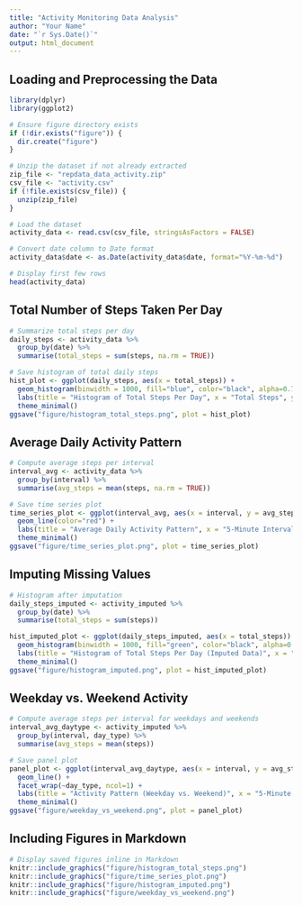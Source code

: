```yaml
---
title: "Activity Monitoring Data Analysis"
author: "Your Name"
date: "`r Sys.Date()`"
output: html_document
---
```


## **Loading and Preprocessing the Data**

```r
library(dplyr)
library(ggplot2)

# Ensure figure directory exists
if (!dir.exists("figure")) {
  dir.create("figure")
}

# Unzip the dataset if not already extracted
zip_file <- "repdata_data_activity.zip"
csv_file <- "activity.csv"
if (!file.exists(csv_file)) {
  unzip(zip_file)
}

# Load the dataset
activity_data <- read.csv(csv_file, stringsAsFactors = FALSE)

# Convert date column to Date format
activity_data$date <- as.Date(activity_data$date, format="%Y-%m-%d")

# Display first few rows
head(activity_data)
```

## **Total Number of Steps Taken Per Day**

```r
# Summarize total steps per day
daily_steps <- activity_data %>%
  group_by(date) %>%
  summarise(total_steps = sum(steps, na.rm = TRUE))

# Save histogram of total daily steps
hist_plot <- ggplot(daily_steps, aes(x = total_steps)) +
  geom_histogram(binwidth = 1000, fill="blue", color="black", alpha=0.7) +
  labs(title = "Histogram of Total Steps Per Day", x = "Total Steps", y = "Frequency") +
  theme_minimal()
ggsave("figure/histogram_total_steps.png", plot = hist_plot)
```

## **Average Daily Activity Pattern**

```r
# Compute average steps per interval
interval_avg <- activity_data %>%
  group_by(interval) %>%
  summarise(avg_steps = mean(steps, na.rm = TRUE))

# Save time series plot
time_series_plot <- ggplot(interval_avg, aes(x = interval, y = avg_steps)) +
  geom_line(color="red") +
  labs(title = "Average Daily Activity Pattern", x = "5-Minute Interval", y = "Average Steps") +
  theme_minimal()
ggsave("figure/time_series_plot.png", plot = time_series_plot)
```

## **Imputing Missing Values**

```r
# Histogram after imputation
daily_steps_imputed <- activity_imputed %>%
  group_by(date) %>%
  summarise(total_steps = sum(steps))

hist_imputed_plot <- ggplot(daily_steps_imputed, aes(x = total_steps)) +
  geom_histogram(binwidth = 1000, fill="green", color="black", alpha=0.7) +
  labs(title = "Histogram of Total Steps Per Day (Imputed Data)", x = "Total Steps", y = "Frequency") +
  theme_minimal()
ggsave("figure/histogram_imputed.png", plot = hist_imputed_plot)
```

## **Weekday vs. Weekend Activity**

```r
# Compute average steps per interval for weekdays and weekends
interval_avg_daytype <- activity_imputed %>%
  group_by(interval, day_type) %>%
  summarise(avg_steps = mean(steps))

# Save panel plot
panel_plot <- ggplot(interval_avg_daytype, aes(x = interval, y = avg_steps, color=day_type)) +
  geom_line() +
  facet_wrap(~day_type, ncol=1) +
  labs(title = "Activity Pattern (Weekday vs. Weekend)", x = "5-Minute Interval", y = "Average Steps") +
  theme_minimal()
ggsave("figure/weekday_vs_weekend.png", plot = panel_plot)
```

## **Including Figures in Markdown**

```r
# Display saved figures inline in Markdown
knitr::include_graphics("figure/histogram_total_steps.png")
knitr::include_graphics("figure/time_series_plot.png")
knitr::include_graphics("figure/histogram_imputed.png")
knitr::include_graphics("figure/weekday_vs_weekend.png")
```


